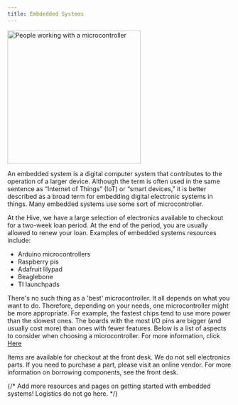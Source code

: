 ```yaml
---
title: Embdedded Systems
---
```




<Image class="border-2 border-slate-200 rounded-lg" src={embeddedsys} alt="People working with a microcontroller" width="300" />

An embedded system is a digital computer system that contributes to the operation of a larger device. Although the term is often used in the same sentence as “Internet of Things” (IoT) or “smart devices,” it is better described as a broad term for embedding digital electronic systems in things. Many embedded systems use some sort of microcontroller.

At the Hive, we have a large selection of electronics available to checkout for a two-week loan period. At the end of the period, you are usually allowed to renew your loan. Examples of embedded systems resources include:

- Arduino microcontrollers
- Raspberry pis
- Adafruit lilypad
- Beaglebone
- TI launchpads

There's no such thing as a 'best' microcontroller. It all depends on what you want to do. Therefore, depending on your needs, one microcontroller might be more appropriate. For example, the fastest chips tend to use more power than the slowest ones. The boards with the most I/O pins are bigger (and usually cost more) than ones with fewer features. Below is a list of aspects to consider when choosing a microcontroller. For more information, click [Here](/hive-wiki/guides/embed-selection/)

Items are available for checkout at the front desk. We do not sell electronics parts. If you need to purchase a part, please visit an online vendor. For more information on borrowing components, see the front desk.



{/* Add more resources and pages on getting started with embedded systems! Logistics do not go here. */}
